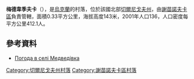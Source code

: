 {{coord|52|17|41|N|32|27|50|E|scale:100000|display=title}}

'''梅德韋季夫卡'''（{{lang-uk|Медведівка}}），是[[烏克蘭|烏克蘭]]的村落，位於該國北部[[切爾尼戈夫州|切爾尼戈夫州]]，由[[謝苗諾夫卡區|謝苗諾夫卡區]]負責管轄，面積0.33平方公里，海拔高度143米，2001年人口136，人口密度每平方公里412.1人。

==參考資料==
* [http://weather.in.ua/ua/chernigovskaja/15318 Погода в селі Медведівка] {{Wayback|url=http://weather.in.ua/ua/chernigovskaja/15318 |date=20111220124931 }}

[[Category:切爾尼戈夫州村落|Category:切爾尼戈夫州村落]]
[[Category:謝苗諾夫卡區村落|Category:謝苗諾夫卡區村落]]


{{Chernihiv-geo-stub}}